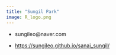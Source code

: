 ```yaml
---
title: "Sungil Park"
image: R_logo.png
---
```


-   sungileo\@naver.com

-   <https://sungileo.github.io/sanai_sungil/>
